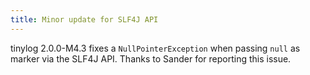 ```yaml
---
title: Minor update for SLF4J API
---
```


tinylog 2.0.0-M4.3 fixes a `NullPointerException` when passing `null` as marker via the SLF4J API. Thanks to Sander for reporting this issue.
